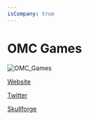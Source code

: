 ```yaml
---
isCompany: true
---
```


# OMC Games

![OMC_Games](./directory_images/OMC_Games_v1.webp)

<Website>

[Website](http://omc-games.com)

[Twitter](https://twitter.com/OMC_Games)

</Website>

<Games>

[Skullforge](http://skullforge.omc-games.com)

</Games>
